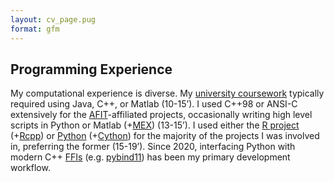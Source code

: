 ```yaml
---
layout: cv_page.pug
format: gfm
---
```


:::{ #compute_experience .flex .flex-col .space-y-1 .border-sm .p-2 .mx-auto .w-full}

<h2 class="font-bold text-blue-400 text-2xl"> Programming Experience </h2>

:::{.prose-md .text-justify .leading-5}
My computational experience is diverse. My [university coursework](#education) typically required using Java, C++, or Matlab (10-15'). I used C++98 or ANSI-C extensively for the [AFIT](#education)-affiliated projects, occasionally writing high level scripts in Python or Matlab (+[MEX](https://www.mathworks.com/help/matlab/cpp-mex-file-applications.html)) (13-15').
I used either the [R project](https://www.r-project.org/) (+[Rcpp](https://cran.r-project.org/web/packages/Rcpp/index.html)) or [Python](https://www.python.org/) (+[Cython](https://cython.org/)) for the majority of the projects I was involved in, preferring the former (15-19'). 
Since 2020, interfacing Python with modern C++ [FFIs](https://en.wikipedia.org/wiki/Foreign_function_interface)
(e.g. [pybind11](https://pybind11.readthedocs.io/en/stable/index.html)) has been my primary development workflow.
:::

:::